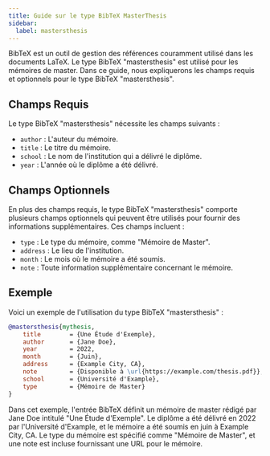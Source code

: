 ```yaml
---
title: Guide sur le type BibTeX MasterThesis
sidebar:
  label: mastersthesis
---
```



BibTeX est un outil de gestion des références couramment utilisé dans les documents LaTeX. Le type BibTeX "mastersthesis" est utilisé pour les mémoires de master. Dans ce guide, nous expliquerons les champs requis et optionnels pour le type BibTeX "mastersthesis".

<CiteDrive/>

## Champs Requis

Le type BibTeX "mastersthesis" nécessite les champs suivants :

-   `author` : L'auteur du mémoire.
-   `title` : Le titre du mémoire.
-   `school` : Le nom de l'institution qui a délivré le diplôme.
-   `year` : L'année où le diplôme a été délivré.

## Champs Optionnels

En plus des champs requis, le type BibTeX "mastersthesis" comporte plusieurs champs optionnels qui peuvent être utilisés pour fournir des informations supplémentaires. Ces champs incluent :

-   `type` : Le type du mémoire, comme "Mémoire de Master".
-   `address` : Le lieu de l'institution.
-   `month` : Le mois où le mémoire a été soumis.
-   `note` : Toute information supplémentaire concernant le mémoire.

## Exemple

Voici un exemple de l'utilisation du type BibTeX "mastersthesis" :

```bibtex
@mastersthesis{mythesis,
	title        = {Une Étude d'Exemple},
	author       = {Jane Doe},
	year         = 2022,
	month        = {Juin},
	address      = {Example City, CA},
	note         = {Disponible à \url{https://example.com/thesis.pdf}},
	school       = {Université d'Example},
	type         = {Mémoire de Master}
}
```

Dans cet exemple, l'entrée BibTeX définit un mémoire de master rédigé par Jane Doe intitulé "Une Étude d'Exemple". Le diplôme a été délivré en 2022 par l'Université d'Example, et le mémoire a été soumis en juin à Example City, CA. Le type du mémoire est spécifié comme "Mémoire de Master", et une note est incluse fournissant une URL pour le mémoire.
